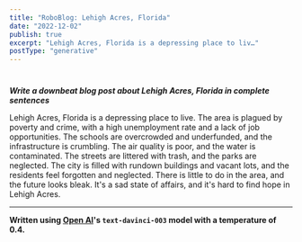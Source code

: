 ```yaml
---
title: "RoboBlog: Lehigh Acres, Florida"
date: "2022-12-02"
publish: true
excerpt: "Lehigh Acres, Florida is a depressing place to liv…"
postType: "generative"
---
```

#

***Write a downbeat blog post about Lehigh Acres, Florida in complete sentences***

Lehigh Acres, Florida is a depressing place to live. The area is plagued by poverty and crime, with a high unemployment rate and a lack of job opportunities. The schools are overcrowded and underfunded, and the infrastructure is crumbling. The air quality is poor, and the water is contaminated. The streets are littered with trash, and the parks are neglected. The city is filled with rundown buildings and vacant lots, and the residents feel forgotten and neglected. There is little to do in the area, and the future looks bleak. It's a sad state of affairs, and it's hard to find hope in Lehigh Acres.

---
**Written using [Open AI](https://openai.com/)'s `text-davinci-003` model with a temperature of 0.4.**
